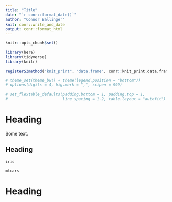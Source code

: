 ```yaml
---
title: "Title"
date: "`r conr::format_date()`"
author: "Connor Ballinger"
knit: conr::write_and_date
output: conr::format_html
---
```


```r
knitr::opts_chunk$set()

library(here)
library(tidyverse)
library(knitr)

registerS3method("knit_print", "data.frame", conr::knit_print.data.frame)

# theme_set(theme_bw() + theme(legend.position = "bottom"))
# options(digits = 4, big.mark = ",", scipen = 999)

# set_flextable_defaults(padding.bottom = 1, padding.top = 1, 
#                        line_spacing = 1.2, table.layout = "autofit")
```


# Heading

Some text.

## Heading

```r
iris

mtcars

```


# Heading
